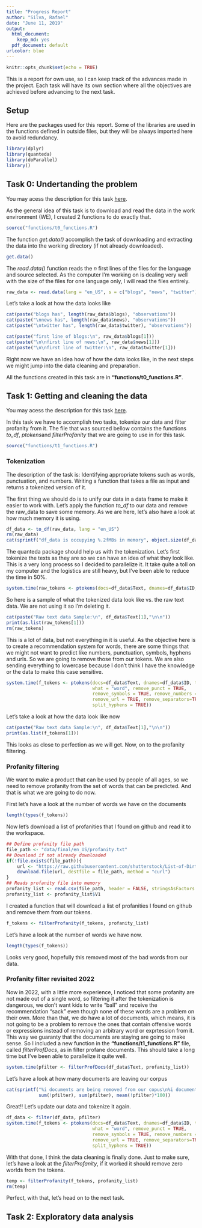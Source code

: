 ```yaml
---
title: "Progress Report"
author: "Silva, Rafael"
date: "June 11, 2019"
output:
  html_document:
    keep_md: yes
  pdf_document: default
urlcolor: blue
---
```


```r
knitr::opts_chunk$set(echo = TRUE)
```

This is a report for own use, so I can keep track of the advances made in the project. Each task will have its own section where all the objectives are achieved before advancing to the next task.

## Setup

Here are the packages used for this report. Some of the libraries are used in the functions defined in outside files, but they will be always imported here to avoid redundancy. 

```r
library(dplyr)
library(quanteda)
library(doParallel)
library()
```

## Task 0: Undertanding the problem

You may acess the description for this task [here](https://www.coursera.org/learn/data-science-project/supplement/Iimbd/task-0-understanding-the-problem).

As the general idea of this task is to download and read the data in the work environment (WE), I created 2 functions to do exactly that.

```r
source("functions/t0_functions.R")
```

The function *get.data()* accomplish the task of downloading and extracting the data into the working directory (if not already downloaded).

```r
get.data()
```

The *read.data()* function reads the *n* first lines of the files for the language and source selected. As the computer I'm working on is dealing very well with the size of the files for one language only, I will read the files entirely.

```r
raw_data <- read.data(lang = "en_US", s = c("blogs", "news", "twitter"), n=-1L)
```

Let's take a look at how the data looks like

```r
cat(paste("blogs has", length(raw_data$blogs), "observations"))
cat(paste("\nnews has", length(raw_data$news), "observations"))
cat(paste("\ntwitter has", length(raw_data$twitter), "observations"))
```

```r
cat(paste("first line of blogs:\n", raw_data$blogs[1]))
cat(paste("\n\nfirst line of news:\n", raw_data$news[1]))
cat(paste("\n\nfirst line of twitter:\n", raw_data$twitter[1]))
```

Right now we have an idea how of how the data looks like, in the next steps we might jump into the data cleaning and preparation.

All the functions created in this task are in **"functions/t0_functions.R"**.

## Task 1: Getting and cleaning the data

You may acess the description for this task [here](https://www.coursera.org/learn/data-science-project/supplement/IbTUL/task-1-getting-and-cleaning-the-data).

In this task we have to accomplish two tasks, tokenize our data and filter profanity from it. The file that was sourced bellow contains the functions *to_df*, *ptokens*and *filterProfanity* that we are going to use in for this task.

```r
source("functions/t1_functions.R")
```

### Tokenization

The description of the task is: Identifying appropriate tokens such as words, punctuation, and numbers. Writing a function that takes a file as input and returns a tokenized version of it.

The first thing we should do is to unify our data in a data frame to make it easier to work with. Let's apply the function  *to_df* to our data and remove the raw_data to save some memory. As we are here, let's also have a look at how much memory it is using.

```r
df_data <- to_df(raw_data, lang = "en_US")
rm(raw_data)
cat(sprintf("df_data is occupying %.2fMBs in memory", object.size(df_data)/1024/1024))
```

The quanteda package should help us with the tokenization. Let's first tokenize the texts as they are so we can have an idea of what they look like. This is a very long process so I decided to parallelize it. It take quite a toll on my computer and the logistics are still heavy, but I've been able to reduce the time in 50%.

```r
system.time(raw_tokens <- ptokens(docs=df_data$Text, dnames=df_data$ID, what = "word"))
```

So here is a sample of what the tokenized data look like vs. the raw text data. We are not using it so I'm deleting it.

```r
cat(paste("Raw text data Sample:\n", df_data$Text[1],"\n\n"))
print(as.list(raw_tokens[1]))
rm(raw_tokens)
```

This is a lot of data, but not everything in it is useful. As the objective here is to create a recommendation system for words, there are some things that we might not want to predict like numbers, punctuation, symbols, hyphens and urls. So we are going to remove those from our tokens. We are also sending everything to lowercase because I don't think I have the knowledge or the data to make this case sensitive.

```r
system.time(f_tokens <- ptokens(docs=df_data$Text, dnames=df_data$ID, tolower=TRUE, 
                                what = "word", remove_punct = TRUE, 
                                remove_symbols = TRUE, remove_numbers = TRUE, 
                                remove_url = TRUE, remove_separators=TRUE,
                                split_hyphens = TRUE))
```

Let's take a look at how the data look like now

```r
cat(paste("Raw text data Sample:\n", df_data$Text[1],"\n\n"))
print(as.list(f_tokens[1]))
```

This looks as close to perfection as we will get. Now, on to the profanity filtering.

### Profanity filtering

We want to make a product that can be used by people of all ages, so we need to remove profanity from the set of words that can be predicted. And that is what we are going to do now.

First let's have a look at the number of words we have on the documents 

```r
length(types(f_tokens))
```
Now let's download a list of profanities that I found on github and read it to the workspace.

```r
## Define profanity file path
file_path <- "data/final/en_US/profanity.txt"
## Download if not already downloaded
if(!file.exists(file_path)){
    url <- "https://raw.githubusercontent.com/shutterstock/List-of-Dirty-Naughty-Obscene-and-Otherwise-Bad-Words/master/en"
    download.file(url, destfile = file_path, method = "curl")
}
## Reads profanity file into memory
profanity_list <- read.csv(file_path, header = FALSE, stringsAsFactors = FALSE)
profanity_list <- profanity_list$V1
```

I created a function that will download a list of profanities I found on github and remove them from our tokens.

```r
f_tokens <- filterProfanity(f_tokens, profanity_list)
```

Let's have a look at the number of words we have now.

```r
length(types(f_tokens))
```

Looks very good, hopefully this removed most of the bad words from our data.

### Profanity filter revisited 2022

Now in 2022, with a little more experience, I noticed that some profanity are not made out of a single word, so filtering it after the tokenization is dangerous, we don't want kids to write "ball" and receive the recommendation "sack" even though none of these words are a problem on their own. More than that, we do have a lot of documents, which means, it is not going to be a problem to remove the ones that contain offensive words or expressions instead of removing an arbitrary word or exprtession from it. This way we guaranty that the documents are staying are going to make sense. So I included a new function in the **"functions/t1_functions.R"** file, called *filterProfDocs*, as in filter profane documents. This should take a long time but I've been able to parallelize it quite well.

```r
system.time(pfilter <- filterProfDocs(df_data$Text, profanity_list))
```

Let's have a look at how many documents are leaving our corpus

```r
cat(sprintf("%i documents are being removed from our copus\n%i documents remaining \nthe removed amount corresponds to %.2f%% of the documents",
            sum(!pfilter), sum(pfilter), mean(!pfilter)*100))
```
Great!! Let's update our data and tokenize it again.

```r
df_data <- filter(df_data, pfilter)
system.time(f_tokens <- ptokens(docs=df_data$Text, dnames=df_data$ID, tolower=TRUE, 
                                what = "word", remove_punct = TRUE, 
                                remove_symbols = TRUE, remove_numbers = TRUE, 
                                remove_url = TRUE, remove_separators=TRUE,
                                split_hyphens = TRUE))
```
With that done, I think the data cleaning is finally done. Just to make sure, let's have a look at the *filterProfanity*, if it worked it should remove zero worlds from the tokens.

```r
temp <- filterProfanity(f_tokens, profanity_list)
rm(temp)
```
Perfect, with that, let's head on to the next task.

## Task 2: Exploratory data analysis


























